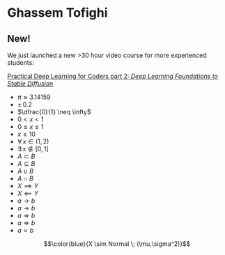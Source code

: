 # Ghassem Tofighi

:::{.callout-tip}
## New!

We just launched a new >30 hour video course for more experienced students:

[Practical Deep Learning for Coders part 2: *Deep Learning Foundations to Stable Diffusion*](Lessons/part2.qmd)
:::


- $\pi \approx 3.14159$
- $\pm \, 0.2$
- $\dfrac{0}{1} \neq \infty$
- $0 < x < 1$
- $0 \leq x \leq 1$
- $x \geq 10$
- $\forall \, x \in (1,2)$
- $\exists \, x \notin [0,1]$
- $A \subset B$
- $A \subseteq B$
- $A \cup B$
- $A \cap B$
- $X \implies Y$
- $X \impliedby Y$
- $a \to b$
- $a \longrightarrow b$
- $a \Rightarrow b$
- $a \Longrightarrow b$
- $a \propto b$


$$\color{blue}{X \sim Normal \; (\mu,\sigma^2)}$$


